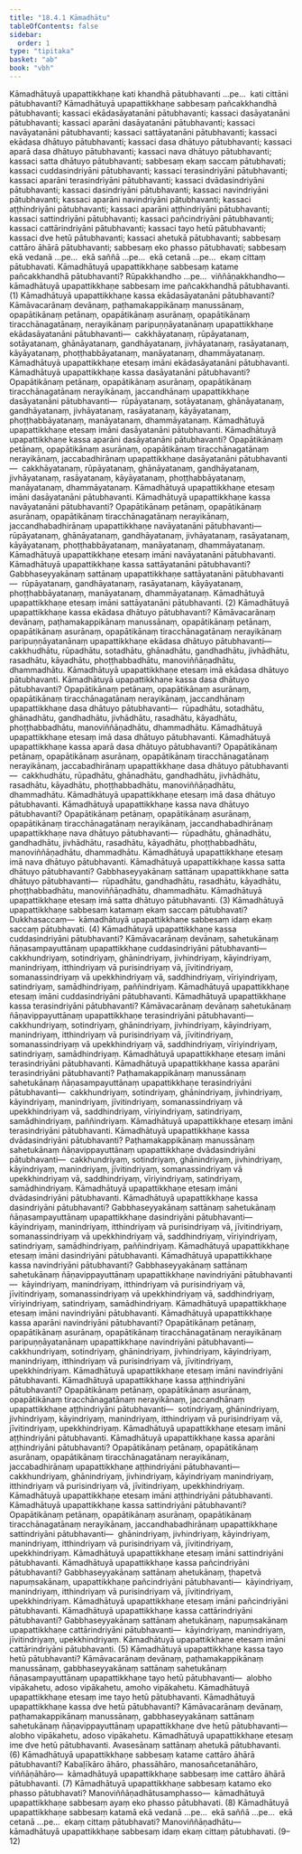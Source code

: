 ```yaml
---
title: "18.4.1 Kāmadhātu"
tableOfContents: false
sidebar:
  order: 1
type: "tipitaka"
basket: "ab"
book: "vbh"
---
```



<DynamicBreadcrumb />

<Division number="1007" book="vbh" bookNo="30" page="426">

<Paragraph number="3083" book="vbh">
Kāmadhātuyā upapattikkhaṇe kati khandhā pātubhavanti …pe…  kati cittāni pātubhavanti?
</Paragraph>

<Paragraph number="3084" book="vbh">
Kāmadhātuyā upapattikkhaṇe sabbesaṃ pañcakkhandhā pātubhavanti; kassaci ekādasāyatanāni pātubhavanti; kassaci dasāyatanāni pātubhavanti; kassaci aparāni dasāyatanāni pātubhavanti; kassaci navāyatanāni pātubhavanti; kassaci sattāyatanāni pātubhavanti; kassaci ekādasa dhātuyo pātubhavanti; kassaci dasa dhātuyo pātubhavanti; kassaci aparā dasa dhātuyo pātubhavanti; kassaci nava dhātuyo pātubhavanti; kassaci satta dhātuyo pātubhavanti; sabbesaṃ ekaṃ saccaṃ pātubhavati; kassaci cuddasindriyāni pātubhavanti; kassaci terasindriyāni pātubhavanti; kassaci aparāni terasindriyāni pātubhavanti; kassaci dvādasindriyāni pātubhavanti; kassaci dasindriyāni pātubhavanti; kassaci navindriyāni pātubhavanti; kassaci aparāni navindriyāni pātubhavanti; kassaci aṭṭhindriyāni pātubhavanti; kassaci aparāni aṭṭhindriyāni pātubhavanti; kassaci sattindriyāni pātubhavanti; kassaci pañcindriyāni pātubhavanti; kassaci cattārindriyāni pātubhavanti; kassaci tayo hetū pātubhavanti; kassaci dve hetū pātubhavanti; kassaci ahetukā pātubhavanti; sabbesaṃ cattāro āhārā pātubhavanti; sabbesaṃ eko phasso pātubhavati; sabbesaṃ ekā vedanā …pe…  ekā saññā …pe…  ekā cetanā …pe…  ekaṃ cittaṃ pātubhavati.
</Paragraph>

</Division>
<Division number="1008" book="vbh" bookNo="30" page="427">

<Paragraph number="3085" book="vbh">
Kāmadhātuyā upapattikkhaṇe sabbesaṃ katame pañcakkhandhā pātubhavanti? Rūpakkhandho …pe…  viññāṇakkhandho—  kāmadhātuyā upapattikkhaṇe sabbesaṃ ime pañcakkhandhā pātubhavanti. (1)
</Paragraph>

</Division>
<Division number="1009" book="vbh" bookNo="30" page="427">

<Paragraph number="3086" book="vbh">
Kāmadhātuyā upapattikkhaṇe kassa ekādasāyatanāni pātubhavanti? Kāmāvacarānaṃ devānaṃ, paṭhamakappikānaṃ manussānaṃ, opapātikānaṃ petānaṃ, opapātikānaṃ asurānaṃ, opapātikānaṃ tiracchānagatānaṃ, nerayikānaṃ paripuṇṇāyatanānaṃ upapattikkhaṇe ekādasāyatanāni pātubhavanti—  cakkhāyatanaṃ, rūpāyatanaṃ, sotāyatanaṃ, ghānāyatanaṃ, gandhāyatanaṃ, jivhāyatanaṃ, rasāyatanaṃ, kāyāyatanaṃ, phoṭṭhabbāyatanaṃ, manāyatanaṃ, dhammāyatanaṃ. Kāmadhātuyā upapattikkhaṇe etesaṃ imāni ekādasāyatanāni pātubhavanti.
</Paragraph>

<Paragraph number="3087" book="vbh">
Kāmadhātuyā upapattikkhaṇe kassa dasāyatanāni pātubhavanti? Opapātikānaṃ petānaṃ, opapātikānaṃ asurānaṃ, opapātikānaṃ tiracchānagatānaṃ nerayikānaṃ, jaccandhānaṃ upapattikkhaṇe dasāyatanāni pātubhavanti—  rūpāyatanaṃ, sotāyatanaṃ, ghānāyatanaṃ, gandhāyatanaṃ, jivhāyatanaṃ, rasāyatanaṃ, kāyāyatanaṃ, phoṭṭhabbāyatanaṃ, manāyatanaṃ, dhammāyatanaṃ. Kāmadhātuyā upapattikkhaṇe etesaṃ imāni dasāyatanāni pātubhavanti.
</Paragraph>

<Paragraph number="3088" book="vbh">
Kāmadhātuyā upapattikkhaṇe kassa aparāni dasāyatanāni pātubhavanti? Opapātikānaṃ petānaṃ, opapātikānaṃ asurānaṃ, opapātikānaṃ tiracchānagatānaṃ nerayikānaṃ, jaccabadhirānaṃ upapattikkhaṇe dasāyatanāni pātubhavanti—  cakkhāyatanaṃ, rūpāyatanaṃ, ghānāyatanaṃ, gandhāyatanaṃ, jivhāyatanaṃ, rasāyatanaṃ, kāyāyatanaṃ, phoṭṭhabbāyatanaṃ, manāyatanaṃ, dhammāyatanaṃ. Kāmadhātuyā upapattikkhaṇe etesaṃ imāni dasāyatanāni pātubhavanti.
</Paragraph>

<Paragraph number="3089" book="vbh">
Kāmadhātuyā upapattikkhaṇe kassa navāyatanāni pātubhavanti? Opapātikānaṃ petānaṃ, opapātikānaṃ asurānaṃ, opapātikānaṃ tiracchānagatānaṃ nerayikānaṃ, jaccandhabadhirānaṃ upapattikkhaṇe navāyatanāni pātubhavanti—  rūpāyatanaṃ, ghānāyatanaṃ, gandhāyatanaṃ, jivhāyatanaṃ, rasāyatanaṃ, kāyāyatanaṃ, phoṭṭhabbāyatanaṃ, manāyatanaṃ, dhammāyatanaṃ. Kāmadhātuyā upapattikkhaṇe etesaṃ imāni navāyatanāni pātubhavanti.
</Paragraph>

<Paragraph number="3090" book="vbh">
Kāmadhātuyā upapattikkhaṇe kassa sattāyatanāni pātubhavanti? Gabbhaseyyakānaṃ sattānaṃ upapattikkhaṇe sattāyatanāni pātubhavanti—  rūpāyatanaṃ, gandhāyatanaṃ, rasāyatanaṃ, kāyāyatanaṃ, phoṭṭhabbāyatanaṃ, manāyatanaṃ, dhammāyatanaṃ. Kāmadhātuyā upapattikkhaṇe etesaṃ imāni sattāyatanāni pātubhavanti. (2)
</Paragraph>

</Division>
<Division number="1010" book="vbh" bookNo="30" page="428">

<Paragraph number="3091" book="vbh">
Kāmadhātuyā upapattikkhaṇe kassa ekādasa dhātuyo pātubhavanti? Kāmāvacarānaṃ devānaṃ, paṭhamakappikānaṃ manussānaṃ, opapātikānaṃ petānaṃ, opapātikānaṃ asurānaṃ, opapātikānaṃ tiracchānagatānaṃ nerayikānaṃ paripuṇṇāyatanānaṃ upapattikkhaṇe ekādasa dhātuyo pātubhavanti—  cakkhudhātu, rūpadhātu, sotadhātu, ghānadhātu, gandhadhātu, jivhādhātu, rasadhātu, kāyadhātu, phoṭṭhabbadhātu, manoviññāṇadhātu, dhammadhātu. Kāmadhātuyā upapattikkhaṇe etesaṃ imā ekādasa dhātuyo pātubhavanti.
</Paragraph>

<Paragraph number="3092" book="vbh">
Kāmadhātuyā upapattikkhaṇe kassa dasa dhātuyo pātubhavanti? Opapātikānaṃ petānaṃ, opapātikānaṃ asurānaṃ, opapātikānaṃ tiracchānagatānaṃ nerayikānaṃ, jaccandhānaṃ upapattikkhaṇe dasa dhātuyo pātubhavanti—  rūpadhātu, sotadhātu, ghānadhātu, gandhadhātu, jivhādhātu, rasadhātu, kāyadhātu, phoṭṭhabbadhātu, manoviññāṇadhātu, dhammadhātu. Kāmadhātuyā upapattikkhaṇe etesaṃ imā dasa dhātuyo pātubhavanti.
</Paragraph>

<Paragraph number="3093" book="vbh">
Kāmadhātuyā upapattikkhaṇe kassa aparā dasa dhātuyo pātubhavanti? Opapātikānaṃ petānaṃ, opapātikānaṃ asurānaṃ, opapātikānaṃ tiracchānagatānaṃ nerayikānaṃ, jaccabadhirānaṃ upapattikkhaṇe dasa dhātuyo pātubhavanti—  cakkhudhātu, rūpadhātu, ghānadhātu, gandhadhātu, jivhādhātu, rasadhātu, kāyadhātu, phoṭṭhabbadhātu, manoviññāṇadhātu, dhammadhātu. Kāmadhātuyā upapattikkhaṇe etesaṃ imā dasa dhātuyo pātubhavanti.
</Paragraph>

<Paragraph number="3094" book="vbh">
Kāmadhātuyā upapattikkhaṇe kassa nava dhātuyo pātubhavanti? Opapātikānaṃ petānaṃ, opapātikānaṃ asurānaṃ, opapātikānaṃ tiracchānagatānaṃ nerayikānaṃ, jaccandhabadhirānaṃ upapattikkhaṇe nava dhātuyo pātubhavanti—  rūpadhātu, ghānadhātu, gandhadhātu, jivhādhātu, rasadhātu, kāyadhātu, phoṭṭhabbadhātu, manoviññāṇadhātu, dhammadhātu. Kāmadhātuyā upapattikkhaṇe etesaṃ imā nava dhātuyo pātubhavanti.
</Paragraph>

<Paragraph number="3095" book="vbh">
Kāmadhātuyā upapattikkhaṇe kassa satta dhātuyo pātubhavanti? Gabbhaseyyakānaṃ sattānaṃ upapattikkhaṇe satta dhātuyo pātubhavanti—  rūpadhātu, gandhadhātu, rasadhātu, kāyadhātu, phoṭṭhabbadhātu, manoviññāṇadhātu, dhammadhātu. Kāmadhātuyā upapattikkhaṇe etesaṃ imā satta dhātuyo pātubhavanti. (3)
</Paragraph>

</Division>
<Division number="1011" book="vbh" bookNo="30" page="429">

<Paragraph number="3096" book="vbh">
Kāmadhātuyā upapattikkhaṇe sabbesaṃ katamaṃ ekaṃ saccaṃ pātubhavati? Dukkhasaccaṃ—  kāmadhātuyā upapattikkhaṇe sabbesaṃ idaṃ ekaṃ saccaṃ pātubhavati. (4)
</Paragraph>

</Division>
<Division number="1012" book="vbh" bookNo="30" page="429">

<Paragraph number="3097" book="vbh">
Kāmadhātuyā upapattikkhaṇe kassa cuddasindriyāni pātubhavanti? Kāmāvacarānaṃ devānaṃ, sahetukānaṃ ñāṇasampayuttānaṃ upapattikkhaṇe cuddasindriyāni pātubhavanti—  cakkhundriyaṃ, sotindriyaṃ, ghānindriyaṃ, jivhindriyaṃ, kāyindriyaṃ, manindriyaṃ, itthindriyaṃ vā purisindriyaṃ vā, jīvitindriyaṃ, somanassindriyaṃ vā upekkhindriyaṃ vā, saddhindriyaṃ, vīriyindriyaṃ, satindriyaṃ, samādhindriyaṃ, paññindriyaṃ. Kāmadhātuyā upapattikkhaṇe etesaṃ imāni cuddasindriyāni pātubhavanti.
</Paragraph>

<Paragraph number="3098" book="vbh">
Kāmadhātuyā upapattikkhaṇe kassa terasindriyāni pātubhavanti? Kāmāvacarānaṃ devānaṃ sahetukānaṃ ñāṇavippayuttānaṃ upapattikkhaṇe terasindriyāni pātubhavanti—  cakkhundriyaṃ, sotindriyaṃ, ghānindriyaṃ, jivhindriyaṃ, kāyindriyaṃ, manindriyaṃ, itthindriyaṃ vā purisindriyaṃ vā, jīvitindriyaṃ, somanassindriyaṃ vā upekkhindriyaṃ vā, saddhindriyaṃ, vīriyindriyaṃ, satindriyaṃ, samādhindriyaṃ. Kāmadhātuyā upapattikkhaṇe etesaṃ imāni terasindriyāni pātubhavanti.
</Paragraph>

<Paragraph number="3099" book="vbh">
Kāmadhātuyā upapattikkhaṇe kassa aparāni terasindriyāni pātubhavanti? Paṭhamakappikānaṃ manussānaṃ sahetukānaṃ ñāṇasampayuttānaṃ upapattikkhaṇe terasindriyāni pātubhavanti—  cakkhundriyaṃ, sotindriyaṃ, ghānindriyaṃ, jivhindriyaṃ, kāyindriyaṃ, manindriyaṃ, jīvitindriyaṃ, somanassindriyaṃ vā upekkhindriyaṃ vā, saddhindriyaṃ, vīriyindriyaṃ, satindriyaṃ, samādhindriyaṃ, paññindriyaṃ. Kāmadhātuyā upapattikkhaṇe etesaṃ imāni terasindriyāni pātubhavanti.
</Paragraph>

<Paragraph number="3100" book="vbh">
Kāmadhātuyā upapattikkhaṇe kassa dvādasindriyāni pātubhavanti? Paṭhamakappikānaṃ manussānaṃ sahetukānaṃ ñāṇavippayuttānaṃ upapattikkhaṇe dvādasindriyāni pātubhavanti—  cakkhundriyaṃ, sotindriyaṃ, ghānindriyaṃ, jivhindriyaṃ, kāyindriyaṃ, manindriyaṃ, jīvitindriyaṃ, somanassindriyaṃ vā upekkhindriyaṃ vā, saddhindriyaṃ, vīriyindriyaṃ, satindriyaṃ, samādhindriyaṃ. Kāmadhātuyā upapattikkhaṇe etesaṃ imāni dvādasindriyāni pātubhavanti.
</Paragraph>

<Paragraph number="3101" book="vbh">
Kāmadhātuyā upapattikkhaṇe kassa dasindriyāni pātubhavanti? Gabbhaseyyakānaṃ sattānaṃ sahetukānaṃ ñāṇasampayuttānaṃ upapattikkhaṇe dasindriyāni pātubhavanti—  kāyindriyaṃ, manindriyaṃ, itthindriyaṃ vā purisindriyaṃ vā, jīvitindriyaṃ, somanassindriyaṃ vā upekkhindriyaṃ vā, saddhindriyaṃ, vīriyindriyaṃ, satindriyaṃ, samādhindriyaṃ, paññindriyaṃ. Kāmadhātuyā upapattikkhaṇe etesaṃ imāni dasindriyāni pātubhavanti.
</Paragraph>

<Paragraph number="3102" book="vbh">
Kāmadhātuyā upapattikkhaṇe kassa navindriyāni pātubhavanti? Gabbhaseyyakānaṃ sattānaṃ sahetukānaṃ ñāṇavippayuttānaṃ upapattikkhaṇe navindriyāni pātubhavanti—  kāyindriyaṃ, manindriyaṃ, itthindriyaṃ vā purisindriyaṃ vā, jīvitindriyaṃ, somanassindriyaṃ vā upekkhindriyaṃ vā, saddhindriyaṃ, vīriyindriyaṃ, satindriyaṃ, samādhindriyaṃ. Kāmadhātuyā upapattikkhaṇe etesaṃ imāni navindriyāni pātubhavanti.
</Paragraph>

<Paragraph number="3103" book="vbh">
Kāmadhātuyā upapattikkhaṇe kassa aparāni navindriyāni pātubhavanti? Opapātikānaṃ petānaṃ, opapātikānaṃ asurānaṃ, opapātikānaṃ tiracchānagatānaṃ nerayikānaṃ paripuṇṇāyatanānaṃ upapattikkhaṇe navindriyāni pātubhavanti—  cakkhundriyaṃ, sotindriyaṃ, ghānindriyaṃ, jivhindriyaṃ, kāyindriyaṃ, manindriyaṃ, itthindriyaṃ vā purisindriyaṃ vā, jīvitindriyaṃ, upekkhindriyaṃ. Kāmadhātuyā upapattikkhaṇe etesaṃ imāni navindriyāni pātubhavanti.
</Paragraph>

<Paragraph number="3104" book="vbh">
Kāmadhātuyā upapattikkhaṇe kassa aṭṭhindriyāni pātubhavanti? Opapātikānaṃ petānaṃ, opapātikānaṃ asurānaṃ, opapātikānaṃ tiracchānagatānaṃ nerayikānaṃ, jaccandhānaṃ upapattikkhaṇe aṭṭhindriyāni pātubhavanti—  sotindriyaṃ, ghānindriyaṃ, jivhindriyaṃ, kāyindriyaṃ, manindriyaṃ, itthindriyaṃ vā purisindriyaṃ vā, jīvitindriyaṃ, upekkhindriyaṃ. Kāmadhātuyā upapattikkhaṇe etesaṃ imāni aṭṭhindriyāni pātubhavanti.
</Paragraph>

<Paragraph number="3105" book="vbh">
Kāmadhātuyā upapattikkhaṇe kassa aparāni aṭṭhindriyāni pātubhavanti? Opapātikānaṃ petānaṃ, opapātikānaṃ asurānaṃ, opapātikānaṃ tiracchānagatānaṃ nerayikānaṃ, jaccabadhirānaṃ upapattikkhaṇe aṭṭhindriyāni pātubhavanti—  cakkhundriyaṃ, ghānindriyaṃ, jivhindriyaṃ, kāyindriyaṃ manindriyaṃ, itthindriyaṃ vā purisindriyaṃ vā, jīvitindriyaṃ, upekkhindriyaṃ. Kāmadhātuyā upapattikkhaṇe etesaṃ imāni aṭṭhindriyāni pātubhavanti.
</Paragraph>

<Paragraph number="3106" book="vbh">
Kāmadhātuyā upapattikkhaṇe kassa sattindriyāni pātubhavanti? Opapātikānaṃ petānaṃ, opapātikānaṃ asurānaṃ, opapātikānaṃ tiracchānagatānaṃ nerayikānaṃ, jaccandhabadhirānaṃ upapattikkhaṇe sattindriyāni pātubhavanti—  ghānindriyaṃ, jivhindriyaṃ, kāyindriyaṃ, manindriyaṃ, itthindriyaṃ vā purisindriyaṃ vā, jīvitindriyaṃ, upekkhindriyaṃ. Kāmadhātuyā upapattikkhaṇe etesaṃ imāni sattindriyāni pātubhavanti.
</Paragraph>

<Paragraph number="3107" book="vbh">
Kāmadhātuyā upapattikkhaṇe kassa pañcindriyāni pātubhavanti? Gabbhaseyyakānaṃ sattānaṃ ahetukānaṃ, ṭhapetvā napuṃsakānaṃ, upapattikkhaṇe pañcindriyāni pātubhavanti—  kāyindriyaṃ, manindriyaṃ, itthindriyaṃ vā purisindriyaṃ vā, jīvitindriyaṃ, upekkhindriyaṃ. Kāmadhātuyā upapattikkhaṇe etesaṃ imāni pañcindriyāni pātubhavanti.
</Paragraph>

<Paragraph number="3108" book="vbh">
Kāmadhātuyā upapattikkhaṇe kassa cattārindriyāni pātubhavanti? Gabbhaseyyakānaṃ sattānaṃ ahetukānaṃ, napuṃsakānaṃ upapattikkhaṇe cattārindriyāni pātubhavanti—  kāyindriyaṃ, manindriyaṃ, jīvitindriyaṃ, upekkhindriyaṃ. Kāmadhātuyā upapattikkhaṇe etesaṃ imāni cattārindriyāni pātubhavanti. (5)
</Paragraph>

</Division>
<Division number="1013" book="vbh" bookNo="30" page="432">

<Paragraph number="3109" book="vbh">
Kāmadhātuyā upapattikkhaṇe kassa tayo hetū pātubhavanti? Kāmāvacarānaṃ devānaṃ, paṭhamakappikānaṃ manussānaṃ, gabbhaseyyakānaṃ sattānaṃ sahetukānaṃ ñāṇasampayuttānaṃ upapattikkhaṇe tayo hetū pātubhavanti—  alobho vipākahetu, adoso vipākahetu, amoho vipākahetu. Kāmadhātuyā upapattikkhaṇe etesaṃ ime tayo hetū pātubhavanti.
</Paragraph>

<Paragraph number="3110" book="vbh">
Kāmadhātuyā upapattikkhaṇe kassa dve hetū pātubhavanti? Kāmāvacarānaṃ devānaṃ, paṭhamakappikānaṃ manussānaṃ, gabbhaseyyakānaṃ sattānaṃ sahetukānaṃ ñāṇavippayuttānaṃ upapattikkhaṇe dve hetū pātubhavanti—  alobho vipākahetu, adoso vipākahetu. Kāmadhātuyā upapattikkhaṇe etesaṃ ime dve hetū pātubhavanti. Avasesānaṃ sattānaṃ ahetukā pātubhavanti. (6)
</Paragraph>

</Division>
<Division number="1014" book="vbh" bookNo="30" page="432">

<Paragraph number="3111" book="vbh">
Kāmadhātuyā upapattikkhaṇe sabbesaṃ katame cattāro āhārā pātubhavanti? Kabaḷīkāro āhāro, phassāhāro, manosañcetanāhāro, viññāṇāhāro—  kāmadhātuyā upapattikkhaṇe sabbesaṃ ime cattāro āhārā pātubhavanti. (7)
</Paragraph>

<Paragraph number="3112" book="vbh">
Kāmadhātuyā upapattikkhaṇe sabbesaṃ katamo eko phasso pātubhavati? Manoviññāṇadhātusamphasso—  kāmadhātuyā upapattikkhaṇe sabbesaṃ ayaṃ eko phasso pātubhavati. (8)
</Paragraph>

<Paragraph number="3113" book="vbh">
Kāmadhātuyā upapattikkhaṇe sabbesaṃ katamā ekā vedanā …pe…  ekā saññā …pe…  ekā cetanā …pe…  ekaṃ cittaṃ pātubhavati? Manoviññāṇadhātu—  kāmadhātuyā upapattikkhaṇe sabbesaṃ idaṃ ekaṃ cittaṃ pātubhavati. (9–12)
</Paragraph>
</Division>